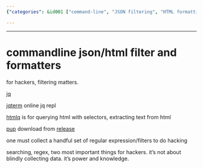 ```yaml
---
{"categories": &id001 ["command-line", "JSON filtering", "HTML formatting", "jq", "jqterm", "htmlq", "pup"], "category": "Command-line Tools", "date": "2022-09-28 00:07:55", "description": "This text discusses command-line tools for filtering and formatting JSON/HTML, including jq, jqterm, htmlq, and pup. These tools are essential for hackers to efficiently manipulate data, search, and extract information using regular expressions and filters.", "tags": *id001, "title": "Mastering Command-Line Tools For Json/Html Filtering And Formatting"}

---
```


------

# commandline json/html filter and formatters

for hackers, filtering matters.

[jq](https://stedolan.github.io/jq/)

[jqterm](https://jqterm.com/?query=.) online jq repl

[htmlq](https://github.com/mgdm/htmlq) is for querying html with selectors, extracting text from html

[pup](https://github.com/ericchiang/pup) download from [release](https://github.com/EricChiang/pup/releases/tag/v0.4.0)

one must collect a handful set of regular expression/filters to do hacking

searching, regex, two most important things for hackers. it's not about blindly collecting data. it's power and knowledge.

